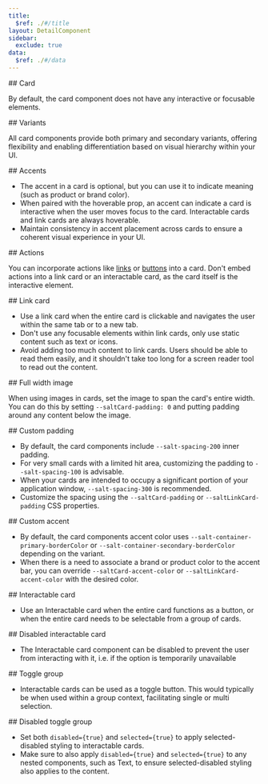 ```yaml
---
title:
  $ref: ./#/title
layout: DetailComponent
sidebar:
  exclude: true
data:
  $ref: ./#/data
---
```


<LivePreviewControls>

<LivePreview componentName="card" exampleName="Default" displayName="Card" >
## Card

By default, the card component does not have any interactive or focusable elements.

</LivePreview>

<LivePreview componentName="card" exampleName="Variants" >
## Variants

All card components provide both primary and secondary variants, offering flexibility and enabling differentiation based on visual hierarchy within your UI.

</LivePreview>

<LivePreview componentName="card" exampleName="Accents" >
## Accents

- The accent in a card is optional, but you can use it to indicate meaning (such as product or brand color).
- When paired with the hoverable prop, an accent can indicate a card is interactive when the user moves focus to the card. Interactable cards and link cards are always hoverable.
- Maintain consistency in accent placement across cards to ensure a coherent visual experience in your UI.

</LivePreview>

<LivePreview componentName="card" exampleName="Actions" >
## Actions

You can incorporate actions like [links](../link) or [buttons](../button) into a card. Don't embed actions into a link card or an interactable card, as the card itself is the interactive element.

</LivePreview>

<LivePreview componentName="card" exampleName="LinkCardExample" displayName="Link Card">
## Link card

- Use a link card when the entire card is clickable and navigates the user within the same tab or to a new tab.
- Don't use any focusable elements within link cards, only use static content such as text or icons.
- Avoid adding too much content to link cards. Users should be able to read them easily, and it shouldn't take too long for a screen reader tool to read out the content.

</LivePreview>

<LivePreview componentName="card" exampleName="FullWidthImage" >
## Full width image

When using images in cards, set the image to span the card's entire width. You can do this by setting `--saltCard-padding: 0` and putting padding around any content below the image.

</LivePreview>

<LivePreview componentName="card" exampleName="CustomPadding" >
## Custom padding

- By default, the card components include `--salt-spacing-200` inner padding.
- For very small cards with a limited hit area, customizing the padding to `--salt-spacing-100` is advisable.
- When your cards are intended to occupy a significant portion of your application window, `--salt-spacing-300` is recommended.
- Customize the spacing using the `--saltCard-padding` or `--saltLinkCard-padding` CSS properties.

</LivePreview>

<LivePreview componentName="card" exampleName="CustomAccent" >
## Custom accent

- By default, the card components accent color uses `--salt-container-primary-borderColor` or `--salt-container-secondary-borderColor` depending on the variant.
- When there is a need to associate a brand or product color to the accent bar, you can override `--saltCard-accent-color` or `--saltLinkCard-accent-color` with the desired color.

</LivePreview>
<LivePreview componentName="card" exampleName="InteractableCardExample" displayName="Interactable Card">
## Interactable card

- Use an Interactable card when the entire card functions as a button, or when the entire card needs to be selectable from a group of cards.

</LivePreview>

<LivePreview componentName="card" exampleName="DisabledInteractableCard" >
## Disabled interactable card

- The Interactable card component can be disabled to prevent the user from interacting with it, i.e. if the option is temporarily unavailable

</LivePreview>

<LivePreview componentName="card" exampleName="ToggleGroup" >
## Toggle group

- Interactable cards can be used as a toggle button. This would typically be when used within a group context, facilitating single or multi selection.

</LivePreview>

<LivePreview componentName="card" exampleName="DisabledToggleGroup" >
## Disabled toggle group

- Set both `disabled={true}` and `selected={true}` to apply selected-disabled styling to interactable cards.
- Make sure to also apply `disabled={true}` and `selected={true}` to any nested components, such as Text, to ensure selected-disabled styling also applies to the content.

</LivePreview>

</LivePreviewControls>
